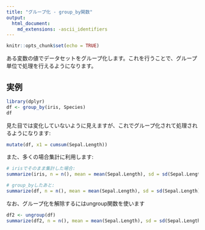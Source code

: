 ```yaml
---
title: "グループ化 - group_by関数"
output:
  html_document:
    md_extensions: -ascii_identifiers
---
```


```r
knitr::opts_chunk$set(echo = TRUE)

```

ある変数の値でデータセットをグループ化します。これを行うことで、グループ単位で処理を行えるようになります。

## 実例

```r
library(dplyr)
df <- group_by(iris, Species)
df
```

見た目では変化していないように見えますが、これでグループ化されて処理されるようになります:

```r
mutate(df, x1 = cumsum(Sepal.Length))
```

また、多くの場合集計に利用します:

```r
# irisでそのまま集計した場合:
summarize(iris, n = n(), mean = mean(Sepal.Length), sd = sd(Sepal.Length))

# group_byしたあと:
summarize(df, n = n(), mean = mean(Sepal.Length), sd = sd(Sepal.Length))
```

なお、グループ化を解除するにはungroup関数を使います

```r
df2 <- ungroup(df)
summarize(df2, n = n(), mean = mean(Sepal.Length), sd = sd(Sepal.Length))
```

